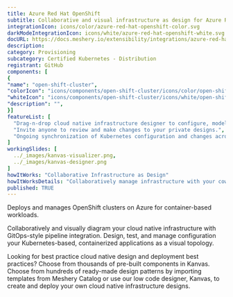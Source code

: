 ```yaml
---
title: Azure Red Hat OpenShift
subtitle: Collaborative and visual infrastructure as design for Azure Red Hat OpenShift
integrationIcon: icons/color/azure-red-hat-openshift-color.svg
darkModeIntegrationIcon: icons/white/azure-red-hat-openshift-white.svg
docURL: https://docs.meshery.io/extensibility/integrations/azure-red-hat-openshift
description: 
category: Provisioning
subcategory: Certified Kubernetes - Distribution
registrant: GitHub
components: [
{
"name": "open-shift-cluster",
"colorIcon": "icons/components/open-shift-cluster/icons/color/open-shift-cluster-color.svg",
"whiteIcon": "icons/components/open-shift-cluster/icons/white/open-shift-cluster-white.svg",
"description": "",
}]
featureList: [
  "Drag-n-drop cloud native infrastructure designer to configure, model, and deploy your workloads.",
  "Invite anyone to review and make changes to your private designs.",
  "Ongoing synchronization of Kubernetes configuration and changes across any number of clusters."
]
workingSlides: [
  ../_images/kanvas-visualizer.png,
  ../_images/kanvas-designer.png
]
howItWorks: "Collaborative Infrastructure as Design"
howItWorksDetails: "Collaboratively manage infrastructure with your coworkers synchronously sharing the same designs."
published: TRUE
---
```

<p>
Deploys and manages OpenShift clusters on Azure for container-based workloads.
</p>
<p>
    Collaboratively and visually diagram your cloud native infrastructure with GitOps-style pipeline integration. Design, test, and manage configuration your Kubernetes-based, containerized applications as a visual topology.
</p>
<p>
    Looking for best practice cloud native design and deployment best practices? Choose from thousands of pre-built components in Kanvas. Choose from hundreds of ready-made design patterns by importing templates from Meshery Catalog or use our low code designer, Kanvas, to create and deploy your own cloud native infrastructure designs.
</p>
